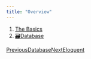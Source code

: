```yaml
---
title: "Overview"
---
```


1. [The Basics](/maginium/the-basics)
2. [🗃️Database](/maginium/the-basics/database)

[PreviousDatabase](/maginium/the-basics/database)[NextEloquent](/maginium/the-basics/database/eloquent)
